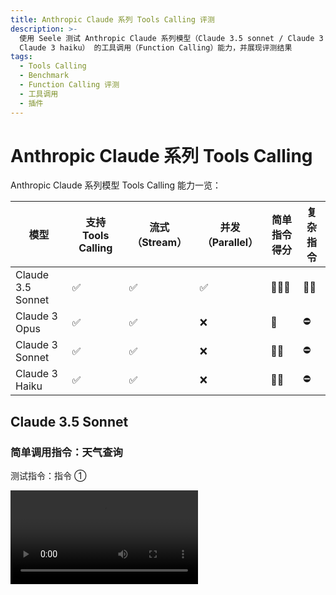 ```yaml
---
title: Anthropic Claude 系列 Tools Calling 评测
description: >-
  使用 Seele 测试 Anthropic Claude 系列模型（Claude 3.5 sonnet / Claude 3 Opus /
  Claude 3 haiku） 的工具调用（Function Calling）能力，并展现评测结果
tags:
  - Tools Calling
  - Benchmark
  - Function Calling 评测
  - 工具调用
  - 插件
---
```


# Anthropic Claude 系列 Tools Calling

Anthropic Claude 系列模型 Tools Calling 能力一览：

| 模型 | 支持 Tools Calling | 流式 （Stream） | 并发（Parallel） | 简单指令得分 | 复杂指令 |
| --- | --- | --- | --- | --- | --- |
| Claude 3.5 Sonnet | ✅ | ✅ | ✅ | 🌟🌟🌟 | 🌟🌟 |
| Claude 3 Opus | ✅ | ✅ | ❌ | 🌟 | ⛔️ |
| Claude 3 Sonnet | ✅ | ✅ | ❌ | 🌟🌟 | ⛔️ |
| Claude 3 Haiku | ✅ | ✅ | ❌ | 🌟🌟 | ⛔️ |

## Claude 3.5 Sonnet

### 简单调用指令：天气查询

测试指令：指令 ①

<Video src="https://github.com/lobehub/lobe-chat/assets/28616219/42a6980c-ea2a-44fd-b61f-a7989827f5a5" />

<Image
  alt="Claude 3.5 Sonnet 简单指令的 Tools Calling"
  src="https://github.com/lobehub/lobe-chat/assets/28616219/71146b75-2c73-48c3-9688-1d8814d2a791"
/>

<details>
  <summary>Tools Calling 原始输出：</summary>

```yml

```

</details>

### 复杂调用指令：文生图

测试指令：指令 ②

<Video src="https://github.com/lobehub/lobe-chat/assets/28616219/a9a40899-d5f3-4ef2-aa08-922751b05ca6" />

从上述视频中可以看到：

1.  Sonnet 3.5 支持流式 Tools Calling 和 Parallel Tools Calling；
2.  在流式 Tools Calling 时，表现出来的特征是在创建长句会等待住（详见 Tools Calling 原始输出 `[chunk 40]` 和 `[chunk 41]` 中间的耗时达到 6s）。所以相对来说会在 Tools Calling 的起始阶段有一个较长的等待时间。

<Image
  alt="Claude 3.5 Sonnet 复杂指令的 Tools Calling"
  src="https://github.com/lobehub/lobe-chat/assets/28616219/23e2d7e5-a6f3-4f4c-9c6a-5651f35a5910"
/>

<details>
  <summary>Tools Calling 原始输出：</summary>

```yml

```

</details>

## Claude 3 Opus

### 简单调用指令：天气查询

测试指令：指令 ①

<Video src="https://github.com/lobehub/lobe-chat/assets/28616219/0e120fa2-8410-4552-a947-5ab7a91d994d" />

从上述视频中看到：

1. Claude 3 Opus 在调用 Tools 的起点会输出一段 `<thinking>` 标签的内容，这段内容对于用户来说几乎没有什么帮助，反而带来了较多的 Token 消耗；
2. Opus 会触发两次 Tools Calling，说明它并不支持 Parallel Tools Calling；
3. 从 Tools Calling 的原始输出来看， Opus 也是支持流式 Tools Calling 的

<Image
  alt="Claude 3 Opus 简单指令的 Tools Calling"
  src="https://github.com/lobehub/lobe-chat/assets/28616219/fa2f89bc-b9d5-43e3-a15e-1e79174d002c"
/>

  <details>
    <summary>Tools Calling 原始输出：</summary>

</details>

### 复杂调用指令：文生图

测试指令：指令 ②

<Video src="https://github.com/lobehub/lobe-chat/assets/28616219/b2dc8cd9-2582-43fe-9121-29c20a1cdc7b" />

从上述视频中看到：

1. 结合简单任务， Opus 的工具调用一定会输出 `<thinking>` 标签，这其实对体验影响非常大
2. Opus 输出的 prompts 字段是字符串，而不是数组，导致报错，无法正常调用插件。

<Image
  alt="Claude 3 Opus 复杂指令的 Tools Calling"
  src="https://github.com/lobehub/lobe-chat/assets/28616219/1eee785d-932f-4320-845e-eed0bee4b1ae"
/>

<details>
  <summary>Tools Calling 原始输出：</summary>

</details>

## Claude 3 Sonnet

### 简单调用指令：天气查询

测试指令：指令 ①

<Video src="https://github.com/lobehub/lobe-chat/assets/28616219/600becd5-7f12-4a9a-86c7-e5cca0db6b1b" />

从上述视频中可以看出，Claude 3 Sonnet 会调用两次 Tools Calling，说明它并不支持 Parallel Tools Calling。

<Image
  alt="Claude 3 Sonnet 简单指令的 Tools Calling"
  src="https://github.com/lobehub/lobe-chat/assets/28616219/e82f5c69-7607-488f-8c10-0482fb380c6c"
/>

<details>
  <summary>Tools Calling 原始输出：</summary>

</details>

### 复杂调用指令：文生图

测试指令：指令 ②

<Video src="https://github.com/lobehub/lobe-chat/assets/28616219/c150aa5f-36bc-40f2-a779-9c4fdcf2cd4c" />

从上述视频中可以看到， Sonnet 3 在复杂指令调用下就失败了。报错原因是 prompts 原本预期为一个数组，但是生成的却是一个字符串。

<Image
  alt="Claude 3.5 Sonnet 复杂指令的 Tools Calling"
  src="https://github.com/lobehub/lobe-chat/assets/28616219/b7d84e26-920d-4a82-8798-1b1060ebb341"
/>

<details>
  <summary>Tools Calling 原始输出：</summary>

</details>

## Claude 3 Haiku

<Video src="https://github.com/lobehub/lobe-chat/assets/28616219/02b3e872-735a-4928-8245-a90786acea8b" />

从上述视频中可以看出：

1. Claude 3 Haiku 会调用两次 Tools Calling，说明它也不支持 Parallel Tools Calling；
2. Haiku 并没有回答好的，也是直接调用的工具；

<Image
  alt="Claude 3 Haiku 简单指令的 Tools Calling"
  src="https://github.com/lobehub/lobe-chat/assets/28616219/9081b586-cf43-440f-8ef8-1de5d8658694"
/>

### 复杂调用指令：文生图

测试指令：指令 ②

<Video src="https://github.com/lobehub/lobe-chat/assets/28616219/d1e3f804-0b89-4b90-9d78-69aee0db1c4d" />

从上述视频中可以看到， Haiku 3 在复杂指令调用下也是失败的。报错原因同样是 prompts 生成了字符串而不是数组。

<Image
  alt="Claude 3 Haiku 复杂指令的 Tools Calling"
  src="https://github.com/lobehub/lobe-chat/assets/28616219/cde80220-4615-43bb-934f-35fe0de88754"
/>

<details>
  <summary>Tools Calling 原始输出：</summary>

</details>
